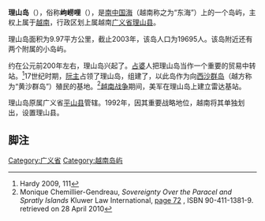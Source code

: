 {{Infobox islands
| name = 理山岛
| native name = Lý Sơn
| sobriquet = 
| image name = Ly Son3.jpg
| image size = 250px
| image caption = 理山岛
| image alt = 
| locator map = 
{{Location map | Vietnam
| width = 250
| float = center
| caption =
| alt = 理山岛的位置
| label = 
| position = bottom
| lat_deg = 15 | lat_min = 22 | lat_sec = 51
| lon_deg = 109 | lon_min = 07 | lon_sec =03
}}
| locator map size = 
| map caption = 理山岛的位置
| location = [[南中国海|南中国海]]
| coordinates = 
| archipelago = 
| waterbody = 
| total islands = 
| major islands = 
| area = {{convert|10|km2|sqmi}}
| area footnotes = 
| rank = 
| length km = 
| length footnotes = 
| width km = 
| width footnotes =
| coastline km = 
| coastline footnotes = 
| elevation m = 
| elevation footnotes = 
| highest mount = 
| Country heading = 
| country = Vietnam
| country admin divisions title = 省
| country admin divisions = [[广义省|广义省]]
| country admin divisions title 1 = 县
| country admin divisions 1 = [[理山县|理山县]]
| country admin divisions title 2 = 
| country admin divisions 2 = 
| demonym = 
| population = 19695
| population as of = 2003年
| density km2 = 
| density footnotes = 
| ethnic groups = [[京族|京族]]
| website = 
| additional info = 
}}
'''理山岛'''（{{vie|v='''Lý Sơn'''|hn=理山}}），俗称'''岣崂哩'''（{{vie|v=cù lao Ré|hn=岣嶗哩}}），是[[南中国海|南中国海]]（越南称之为“东海”）上的一个岛屿，主权上属于[[越南|越南]]，行政区划上属越南[[广义省|广义省]][[理山县|理山县]]。

理山岛面积为9.97平方公里，截止2003年，该岛人口为19695人。该岛附近还有两个附属的小岛屿。

约在公元前200年左右，理山岛兴起了{{link-en|沙黄文化|Sa Huỳnh culture}}。[[占婆|占婆]]人把理山岛当作一个重要的贸易中转站。<ref>Hardy 2009, 111</ref>17世纪时期，[[阮主|阮主]]占领了理山岛，组建了{{link-vi|黄沙海队|Hải đội Hoàng Sa}}，以此岛作为向[[西沙群岛|西沙群岛]]（越方称为“黄沙群岛”）殖民的基地。<ref name="MC-G">Monique Chemillier-Gendreau, ''Sovereignty Over the Paracel and Spratly Islands'' Kluwer Law International, [http://books.google.com/books?id=58q1SMZbVG0C&pg=PA72 page 72] {{Wayback|url=http://books.google.com/books?id=58q1SMZbVG0C&pg=PA72 |date=20140629190026 }}, ISBN 90-411-1381-9. retrieved on 28 April 2010</ref>[[越南战争|越南战争]]期间，美军在理山岛上建立雷达基站。

理山岛原属广义省[[平山县_(越南)|平山县]]管辖。1992年，因其重要战略地位，越南将其单独划出，设置理山县。

==脚注==
{{Commons category|Ly Son Islands}}
{{reflist}}

[[Category:广义省|Category:广义省]]
[[Category:越南岛屿|Category:越南岛屿]]